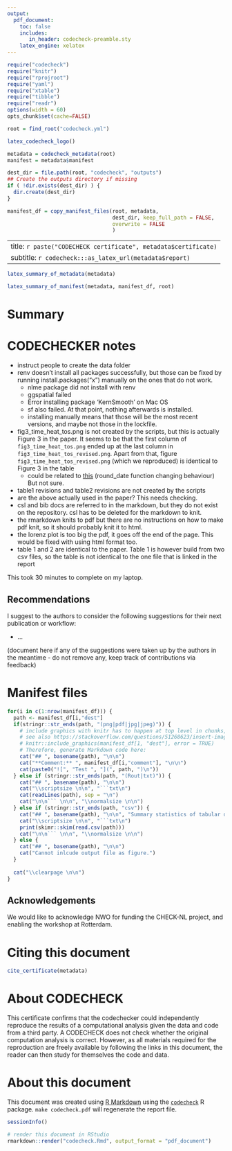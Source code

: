```yaml
---
output:
  pdf_document:
    toc: false
    includes:
       in_header: codecheck-preamble.sty
    latex_engine: xelatex
---
```


```r
require("codecheck")
require("knitr")
require("rprojroot")
require("yaml")
require("xtable")
require("tibble")
require("readr")
options(width = 60)
opts_chunk$set(cache=FALSE)

root = find_root("codecheck.yml")
```

```r
latex_codecheck_logo()
```

```r
metadata = codecheck_metadata(root)
manifest = metadata$manifest

dest_dir = file.path(root, "codecheck", "outputs")
## Create the outputs directory if missing
if ( !dir.exists(dest_dir) ) {
  dir.create(dest_dir)
}

manifest_df = copy_manifest_files(root, metadata,
                                  dest_dir, keep_full_path = FALSE,
                                  overwrite = FALSE
                                  )
```

---
title: `r paste("CODECHECK certificate", metadata$certificate)`
subtitle: `r codecheck:::as_latex_url(metadata$report)`
---

```r
latex_summary_of_metadata(metadata)
```

```r
latex_summary_of_manifest(metadata, manifest_df, root)
```

# Summary


\clearpage

# CODECHECKER notes

- instruct people to create the data folder
- renv doesn't install all packages successfully, but those can be fixed
  by running install.packages("x") manually on the ones that do not work.
  	- nlme package did not install with renv
	- ggspatial failed
	- Error installing package 'KernSmooth' on Mac OS
	- sf also failed. At that point, nothing afterwards is installed.
	- installing manually means that those will be the most recent versions, and
	  maybe not those in the lockfile.
- fig3_time_heat_tos.png is not created by the scripts, but this is actually Figure 3 in the paper. It seems to be that the first column of `fig3_time_heat_tos.png` ended up at the last column in `fig3_time_heat_tos_revised.png`. Apart from that, figure `fig3_time_heat_tos_revised.png` (which we reproduced) is identical to Figure 3 in the table
    - could be related to [this](https://stackoverflow.com/questions/70222688/round-date-function-returns-floor-date-instead-of-rounded-date) (round_date function changing behaviour) But not sure.
- table1 revisions and table2 revisions are not created by the scripts
- are the above actually used in the paper? This needs checking.
- csl and bib docs are referred to in the markdown, but they do not exist
  on the repository. csl has to be deleted for the markdown to knit.
- the rmarkdown knits to pdf but there are no instructions on how to make
  pdf knit, so it should probably knit it to html.
- the lorenz plot is too big the pdf, it goes off the end of the page. This would
  be fixed with using html format too.
- table 1 and 2 are identical to the paper. Table 1 is however build from two csv files, so the table is not identical to the one file that is linked in the report

This took 30 minutes to complete on my laptop.

## Recommendations

I suggest to the authors to consider the following suggestions for their next publication or workflow:

- ...

(document here if any of the suggestions were taken up by the authors in the meantime - do not remove any, keep track of contributions via feedback)

\clearpage

# Manifest files

```r
for(i in c(1:nrow(manifest_df))) {
  path <- manifest_df[i,"dest"]
  if(stringr::str_ends(path, "(png|pdf|jpg|jpeg)")) {
    # include graphics with knitr has to happen at top level in chunks, see https://github.com/yihui/knitr/issues/1260
    # see also https://stackoverflow.com/questions/51268623/insert-images-using-knitrinclude-graphics-in-a-for-loop
    # knitr::include_graphics(manifest_df[1, "dest"], error = TRUE)
    # Therefore, generate Markdown code here:
    cat("## ", basename(path), "\n\n")
    cat("**Comment:** ", manifest_df[i,"comment"], "\n\n")
    cat(paste0("![", "Test ", "](", path, ")\n"))
  } else if (stringr::str_ends(path, "(Rout|txt)")) {
    cat("## ", basename(path), "\n\n")
    cat("\\scriptsize \n\n", "```txt\n")
    cat(readLines(path), sep = "\n")
    cat("\n\n``` \n\n", "\\normalsize \n\n")
  } else if (stringr::str_ends(path, "csv")) {
    cat("## ", basename(path), "\n\n", "Summary statistics of tabular data:", "\n\n")
    cat("\\scriptsize \n\n", "```txt\n")
    print(skimr::skim(read.csv(path)))
    cat("\n\n``` \n\n", "\\normalsize \n\n")
  } else {
    cat("## ", basename(path), "\n\n")
    cat("Cannot inlcude output file as figure.")
  }
  
  cat("\\clearpage \n\n")
}
```

\clearpage

## Acknowledgements

We would like to acknowledge NWO for funding the CHECK-NL project, and enabling the workshop at Rotterdam.

# Citing this document

```r
cite_certificate(metadata)
```

# About CODECHECK

This certificate confirms that the codechecker could independently
reproduce the results of a computational analysis given the data and
code from a third party.  A CODECHECK does not check whether the
original computation analysis is correct.  However, as all materials
required for the reproduction are freely available by following the
links in this document, the reader can then study for themselves the
code and data.


# About this document

This document was created using [R Markdown](https://rmarkdown.rstudio.com/) using the [`codecheck`](https://github.com/codecheckers/codecheck) R package.
`make codecheck.pdf` will regenerate the report file.

```r
sessionInfo()
```

```r
# render this document in RStudio
rmarkdown::render("codecheck.Rmd", output_format = "pdf_document") 
```
